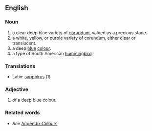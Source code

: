 ==English==
===Noun===
#a clear deep blue variety of [[corundum]], valued as a precious stone.
#a white, yellow, or purple variety of corundum, either clear or translucent.
#a deep [[blue]] [[colour]].
#a type of South American [[hummingbird]].
===Translations===
*Latin: [[sapphirus]] (1)
===Adjective===
#of a deep blue colour.
===Related words===
*''See'' [[Wiktionary_Appendix:Colours|Appendix:Colours]]